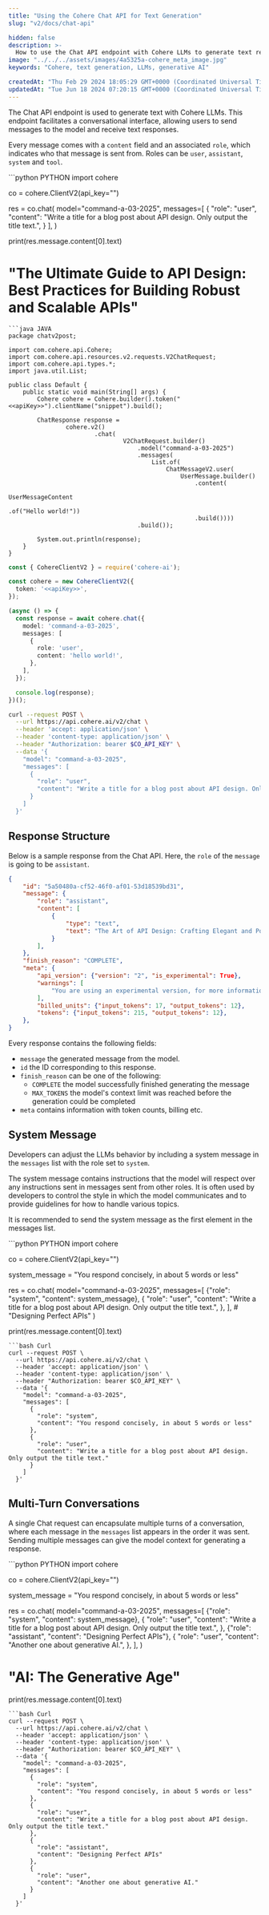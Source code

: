 ```yaml
---
title: "Using the Cohere Chat API for Text Generation"
slug: "v2/docs/chat-api"

hidden: false 
description: >-
  How to use the Chat API endpoint with Cohere LLMs to generate text responses in a conversational interface
image: "../../../assets/images/4a5325a-cohere_meta_image.jpg"  
keywords: "Cohere, text generation, LLMs, generative AI"

createdAt: "Thu Feb 29 2024 18:05:29 GMT+0000 (Coordinated Universal Time)"
updatedAt: "Tue Jun 18 2024 07:20:15 GMT+0000 (Coordinated Universal Time)"
---
```

The Chat API endpoint is used to generate text with Cohere LLMs. This endpoint facilitates a conversational interface, allowing users to send messages to the model and receive text responses.

Every message comes with a `content` field and an associated `role`, which indicates who that message is sent from. Roles can be `user`, `assistant`, `system` and `tool`.

<CodeBlocks>
```python PYTHON
import cohere

co = cohere.ClientV2(api_key="<YOUR API KEY>")

res = co.chat(
    model="command-a-03-2025",
    messages=[
        {
            "role": "user",
            "content": "Write a title for a blog post about API design. Only output the title text.",
        }
    ],
)

print(res.message.content[0].text)
# "The Ultimate Guide to API Design: Best Practices for Building Robust and Scalable APIs"
```
```java JAVA
package chatv2post;

import com.cohere.api.Cohere;
import com.cohere.api.resources.v2.requests.V2ChatRequest;
import com.cohere.api.types.*;
import java.util.List;

public class Default {
    public static void main(String[] args) {
        Cohere cohere = Cohere.builder().token("<<apiKey>>").clientName("snippet").build();

        ChatResponse response =
                cohere.v2()
                        .chat(
                                V2ChatRequest.builder()
                                    .model("command-a-03-2025")
                                    .messages(
                                        List.of(
                                            ChatMessageV2.user(
                                                UserMessage.builder()
                                                    .content(
                                                        UserMessageContent
                                                                .of("Hello world!"))
                                                    .build())))
                                    .build());

        System.out.println(response);
    }
}

```
```typescript TYPESCRIPT
const { CohereClientV2 } = require('cohere-ai');

const cohere = new CohereClientV2({
  token: '<<apiKey>>',
});

(async () => {
  const response = await cohere.chat({
    model: 'command-a-03-2025',
    messages: [
      {
        role: 'user',
        content: 'hello world!',
      },
    ],
  });

  console.log(response);
})();

```
```bash cURL
curl --request POST \
  --url https://api.cohere.ai/v2/chat \
  --header 'accept: application/json' \
  --header 'content-type: application/json' \
  --header "Authorization: bearer $CO_API_KEY" \
  --data '{
    "model": "command-a-03-2025",
    "messages": [
      {
        "role": "user",
        "content": "Write a title for a blog post about API design. Only output the title text."
      }
    ]
  }'
```
</CodeBlocks>

## Response Structure

Below is a sample response from the Chat API. Here, the `role` of the `message` is going to be `assistant`.

```json JSON
{
    "id": "5a50480a-cf52-46f0-af01-53d18539bd31",
    "message": {
        "role": "assistant",
        "content": [
            {
                "type": "text",
                "text": "The Art of API Design: Crafting Elegant and Powerful Interfaces",
            }
        ],
    },
    "finish_reason": "COMPLETE",
    "meta": {
        "api_version": {"version": "2", "is_experimental": True},
        "warnings": [
            "You are using an experimental version, for more information please refer to https://docs.cohere.com/versioning-reference"
        ],
        "billed_units": {"input_tokens": 17, "output_tokens": 12},
        "tokens": {"input_tokens": 215, "output_tokens": 12},
    },
}
```

Every response contains the following fields:

- `message` the generated message from the model.
- `id` the ID corresponding to this response.
- `finish_reason` can be one of the following:
  - `COMPLETE` the model successfully finished generating the message
  - `MAX_TOKENS` the model's context limit was reached before the generation could be completed
- `meta` contains information with token counts, billing etc.

## System Message
Developers can adjust the LLMs behavior by including a system message in the `messages` list
with the role set to `system`.

The system message contains instructions that the model will respect over any instructions sent in messages sent from other roles. It is often used by developers to control the style in which the model communicates and to provide guidelines for how to handle various topics.

It is recommended to send the system message as the first element in the messages list.

<CodeBlocks>
```python PYTHON
import cohere

co = cohere.ClientV2(api_key="<YOUR API KEY>")

system_message = "You respond concisely, in about 5 words or less"

res = co.chat(
    model="command-a-03-2025",
    messages=[
        {"role": "system", "content": system_message},
        {
            "role": "user",
            "content": "Write a title for a blog post about API design. Only output the title text.",
        },
    ],  # "Designing Perfect APIs"
)

print(res.message.content[0].text)
```
```bash Curl
curl --request POST \
  --url https://api.cohere.ai/v2/chat \
  --header 'accept: application/json' \
  --header 'content-type: application/json' \
  --header "Authorization: bearer $CO_API_KEY" \
  --data '{
    "model": "command-a-03-2025",
    "messages": [
      {
        "role": "system",
        "content": "You respond concisely, in about 5 words or less"
      },
      {
        "role": "user",
        "content": "Write a title for a blog post about API design. Only output the title text."
      }
    ]
  }'
```
</CodeBlocks>


## Multi-Turn Conversations

A single Chat request can encapsulate multiple turns of a conversation, where each message in the `messages` list appears in the order it was sent. Sending multiple messages can give the model context for generating a response.

<CodeBlocks>
```python PYTHON
import cohere

co = cohere.ClientV2(api_key="<YOUR API KEY>")

system_message = "You respond concisely, in about 5 words or less"

res = co.chat(
    model="command-a-03-2025",
    messages=[
        {"role": "system", "content": system_message},
        {
            "role": "user",
            "content": "Write a title for a blog post about API design. Only output the title text.",
        },
        {"role": "assistant", "content": "Designing Perfect APIs"},
        {
            "role": "user",
            "content": "Another one about generative AI.",
        },
    ],
)

# "AI: The Generative Age"
print(res.message.content[0].text)
```
```bash Curl
curl --request POST \
  --url https://api.cohere.ai/v2/chat \
  --header 'accept: application/json' \
  --header 'content-type: application/json' \
  --header "Authorization: bearer $CO_API_KEY" \
  --data '{
    "model": "command-a-03-2025",
    "messages": [
      {
        "role": "system",
        "content": "You respond concisely, in about 5 words or less"
      },
      {
        "role": "user",
        "content": "Write a title for a blog post about API design. Only output the title text."
      },
      {
        "role": "assistant",
        "content": "Designing Perfect APIs"
      },
      {
        "role": "user",
        "content": "Another one about generative AI."
      }
    ]
  }'
```
</CodeBlocks>

